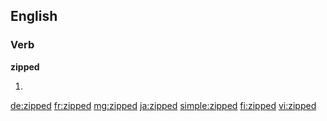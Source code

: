 ==English==

===Verb===
'''zipped'''

# {{past of|zip}}

[[de:zipped]]
[[fr:zipped]]
[[mg:zipped]]
[[ja:zipped]]
[[simple:zipped]]
[[fi:zipped]]
[[vi:zipped]]